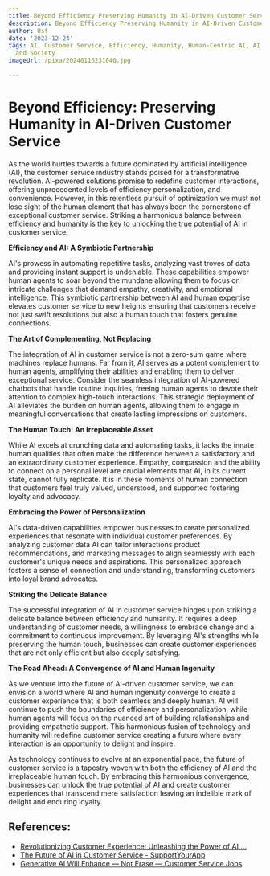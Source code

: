 ```yaml
---
title: Beyond Efficiency Preserving Humanity in AI-Driven Customer Service
description: Beyond Efficiency Preserving Humanity in AI-Driven Customer Service
author: Usf
date: '2023-12-24'
tags: AI, Customer Service, Efficiency, Humanity, Human-Centric AI, AI Ethics, AI
  and Society
imageUrl: /pixa/20240116231040.jpg

---
```

# Beyond Efficiency: Preserving Humanity in AI-Driven Customer Service

As the world hurtles towards a future dominated by artificial intelligence (AI), the customer service industry  stands poised for a transformative revolution. AI-powered solutions promise to redefine customer interactions, offering unprecedented levels of efficiency personalization, and convenience. However, in this  relentless pursuit of  optimization we must not lose sight of the human element that has always been the cornerstone of exceptional customer service. Striking a harmonious  balance between efficiency and humanity is  the key to unlocking the true  potential of AI in customer  service.

**Efficiency and AI: A Symbiotic Partnership**

AI's prowess in automating repetitive tasks, analyzing vast  troves of data and providing instant  support is  undeniable. These capabilities empower human agents  to soar beyond the mundane allowing them  to focus on intricate challenges that  demand empathy, creativity, and emotional intelligence. This symbiotic partnership between  AI and  human expertise elevates customer  service to new heights ensuring that customers receive not just swift resolutions but also a human touch that fosters genuine connections.

**The Art of Complementing, Not Replacing**

The  integration of AI in customer service is not a zero-sum game where machines replace humans.  Far from  it,  AI serves as a  potent complement to human agents, amplifying their abilities and enabling them to  deliver exceptional service. Consider the seamless integration of AI-powered chatbots that handle routine inquiries, freeing human agents to devote their attention to complex high-touch interactions. This strategic deployment of AI alleviates the burden  on human agents, allowing them to engage in meaningful conversations that create lasting impressions on customers.

**The Human  Touch: An Irreplaceable Asset**

While  AI excels  at crunching data and automating  tasks, it lacks the innate human qualities that often make the difference  between a satisfactory and an extraordinary customer experience. Empathy,  compassion and the ability to connect  on  a personal level are crucial elements that AI, in its current state, cannot fully  replicate. It is in these moments of human connection that customers feel truly valued, understood, and supported fostering loyalty and advocacy.

**Embracing the Power  of Personalization**

AI's data-driven capabilities empower businesses  to create personalized experiences that resonate with individual customer preferences.  By analyzing customer data AI can tailor interactions product recommendations, and marketing messages to align seamlessly with each customer's unique needs and aspirations. This personalized approach fosters a sense  of connection and understanding, transforming  customers into loyal brand advocates.

**Striking the Delicate Balance**

The successful integration of AI in customer service hinges upon striking a delicate balance between efficiency and humanity. It requires a deep understanding of customer needs, a willingness to embrace change and a commitment to continuous improvement. By leveraging AI's strengths while preserving the  human  touch, businesses can create customer experiences that are not only efficient but also deeply  satisfying.

**The Road Ahead: A Convergence of  AI and Human Ingenuity**

As  we venture into the future of AI-driven customer service, we  can envision a world where AI and human  ingenuity converge to create  a customer experience  that is both seamless and deeply human. AI will continue to push the boundaries  of  efficiency and personalization, while human agents  will focus on the nuanced art of building relationships  and providing  empathetic support. This harmonious fusion of technology  and  humanity will redefine customer service creating a future where  every interaction is an opportunity to delight and inspire.

As technology continues to evolve at an exponential pace, the future of customer service is  a tapestry woven with both the efficiency of AI and the  irreplaceable  human touch. By embracing this harmonious convergence, businesses can unlock the true  potential of AI and create  customer experiences that transcend mere satisfaction leaving an indelible mark of delight and enduring loyalty.

## References:
- [Revolutionizing Customer Experience: Unleashing the Power of AI ...](https://www.linkedin.com/pulse/revolutionizing-customer-experience-unleashing-power-ai-singh)
- [The Future of AI in Customer Service - SupportYourApp](https://supportyourapp.com/blog/future-of-ai-in-customer-service/)
- [Generative AI Will Enhance — Not Erase — Customer Service Jobs](https://hbr.org/2023/03/generative-ai-will-enhance-not-erase-customer-service-jobs)
